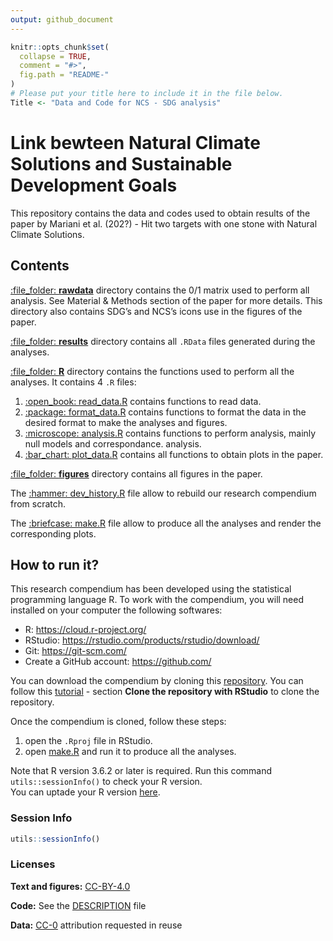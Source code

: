 ```yaml
---
output: github_document
---
```


<!-- README.md is generated from README.Rmd. Please edit that file -->

```r
knitr::opts_chunk$set(
  collapse = TRUE,
  comment = "#>",
  fig.path = "README-"
)
# Please put your title here to include it in the file below.
Title <- "Data and Code for NCS - SDG analysis"
```

# Link bewteen Natural Climate Solutions and Sustainable Development Goals

This repository contains the data and codes used to obtain results of the paper by Mariani et al. (202?) - Hit two targets with one stone with Natural Climate Solutions.

## Contents

[:file_folder: **rawdata**](rawdata/) directory contains the 0/1 matrix used to perform all analysis. See Material & Methods section of the paper for more details. This directory also contains SDG's and NCS's icons use in the figures of the paper. 

[:file_folder: **results**](results/) directory contains all `.RData` files generated during the analyses.

[:file_folder: **R**](R/) directory contains the functions used to perform all the analyses. It contains 4 `.R` files:

1. [:open_book: read_data.R](R/read_data.R) contains functions to read data. 
2. [:package: format_data.R](R/format_data.R) contains functions to format the data in the desired format to make the analyses and figures.
3. [:microscope: analysis.R](R/analysis.R) contains functions to perform analysis, mainly null models and correspondance. analysis. 
4. [:bar_chart: plot_data.R](R/plot_data.R) contains all functions to obtain plots in the paper.

[:file_folder: **figures**](figures/) directory contains all figures in the paper.

The [:hammer: dev_history.R](dev_history.R) file allow to rebuild our research compendium from scratch.

The [:briefcase: make.R](make.R) file allow to produce all the analyses and render the corresponding plots.

## How to run it?

This research compendium has been developed using the statistical programming language R. To work with the compendium, you will need installed on your computer the following softwares:

* R: [https://cloud.r-project.org/](https://cloud.r-project.org/) 
* RStudio: [https://rstudio.com/products/rstudio/download/](https://rstudio.com/products/rstudio/download/)
* Git: [https://git-scm.com/](https://git-scm.com/)
* Create a GitHub account: [https://github.com/](https://github.com/)

You can download the compendium by cloning this [repository](https://github.com/GaelMariani/NCSSDGproj). You can follow this [tutorial](https://resources.github.com/whitepapers/github-and-rstudio/#:~:text=Clone%20the%20repository%20with%20RStudio&text=Click%20the%20Copy%20to%20clipboard,the%20Project%20directory%20name%20field.) - section **Clone the repository with RStudio** to clone the repository. <br>

Once the compendium is cloned, follow these steps:

  1. open the `.Rproj` file in RStudio.
  2. open [make.R](make.R) and run it to produce all the analyses.
  
Note that R version 3.6.2 or later is required. Run this command `utils::sessionInfo()` to check your R version. <br> You can uptade your R version [here](https://cran.r-project.org).
  
  
### Session Info
```r
utils::sessionInfo()
```

  
### Licenses
**Text and figures:**  [CC-BY-4.0](http://creativecommons.org/licenses/by/4.0/)

**Code:** See the [DESCRIPTION](DESCRIPTION) file

**Data:** [CC-0](http://creativecommons.org/publicdomain/zero/1.0/) attribution requested in reuse


